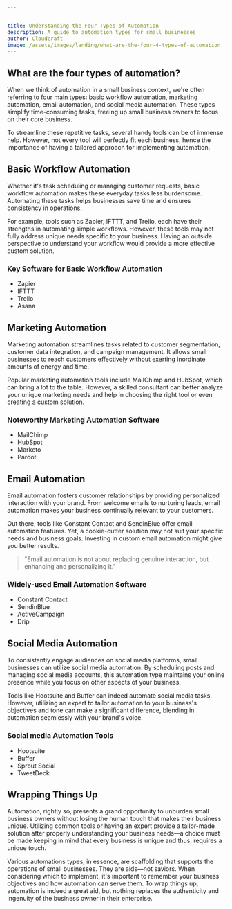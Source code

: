 ```yaml
---


title: Understanding the Four Types of Automation 
description: A guide to automation types for small businesses 
author: Cloudcraft 
image: /assets/images/landing/what-are-the-four-4-types-of-automation.jpg
---
```


## What are the four types of automation?

When we think of automation in a small business context, we're often referring to four main types: basic workflow automation, marketing automation, email automation, and social media automation. These types simplify time-consuming tasks, freeing up small business owners to focus on their core business.

To streamline these repetitive tasks, several handy tools can be of immense help. However, not every tool will perfectly fit each business, hence the importance of having a tailored approach for implementing automation.

<ServicesBlurb />

## Basic Workflow Automation

Whether it's task scheduling or managing customer requests, basic workflow automation makes these everyday tasks less burdensome. Automating these tasks helps businesses save time and ensures consistency in operations.

For example, tools such as Zapier, IFTTT, and Trello, each have their strengths in automating simple workflows. However, these tools may not fully address unique needs specific to your business. Having an outside perspective to understand your workflow would provide a more effective custom solution.

### Key Software for Basic Workflow Automation
 * Zapier
 * IFTTT
 * Trello
 * Asana

## Marketing Automation

Marketing automation streamlines tasks related to customer segmentation, customer data integration, and campaign management. It allows small businesses to reach customers effectively without exerting inordinate amounts of energy and time.

Popular marketing automation tools include MailChimp and HubSpot, which can bring a lot to the table. However, a skilled consultant can better analyze your unique marketing needs and help in choosing the right tool or even creating a custom solution.

### Noteworthy Marketing Automation Software
 * MailChimp
 * HubSpot
 * Marketo
 * Pardot

<GetStartedBlurb />

## Email Automation

Email automation fosters customer relationships by providing personalized interaction with your brand. From welcome emails to nurturing leads, email automation makes your business continually relevant to your customers.

Out there, tools like Constant Contact and SendinBlue offer email automation features. Yet, a cookie-cutter solution may not suit your specific needs and business goals. Investing in custom email automation might give you better results.

<blockquote>
"Email automation is not about replacing genuine interaction, but enhancing and personalizing it."
</blockquote>

### Widely-used Email Automation Software
 * Constant Contact
 * SendinBlue
 * ActiveCampaign
 * Drip

## Social Media Automation

To consistently engage audiences on social media platforms, small businesses can utilize social media automation. By scheduling posts and managing social media accounts, this automation type maintains your online presence while you focus on other aspects of your business.

Tools like Hootsuite and Buffer can indeed automate social media tasks. However, utilizing an expert to tailor automation to your business's objectives and tone can make a significant difference, blending in automation seamlessly with your brand's voice.

### Social media Automation Tools
 * Hootsuite
 * Buffer
 * Sprout Social
 * TweetDeck

## Wrapping Things Up

Automation, rightly so, presents a grand opportunity to unburden small business owners without losing the human touch that makes their business unique. Utilizing common tools or having an expert provide a tailor-made solution after properly understanding your business needs—a choice must be made keeping in mind that every business is unique and thus, requires a unique touch.

Various automations types, in essence, are scaffolding that supports the operations of small businesses. They are aids—not saviors. When considering which to implement, it's important to remember your business objectives and how automation can serve them. To wrap things up, automation is indeed a great aid, but nothing replaces the authenticity and ingenuity of the business owner in their enterprise.